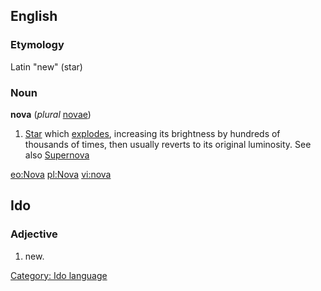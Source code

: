 ==English==
===Etymology===
Latin "new" (star)

===Noun===
'''nova''' (''plural'' [[novae]])

# [[Star]] which [[explode]]s, increasing its brightness by hundreds of thousands of times, then usually reverts to its original luminosity. See also [[Supernova]]

[[eo:Nova]]
[[pl:Nova]]
[[vi:nova]]

==Ido==
===Adjective===
# new.
[[Category: Ido language]]